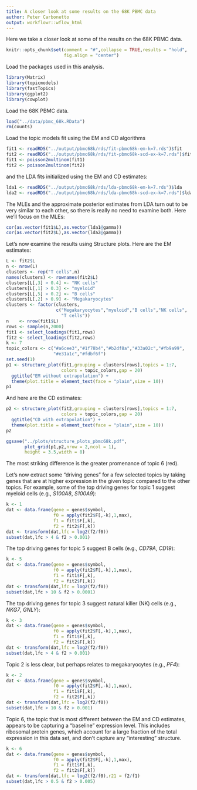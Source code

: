 ```yaml
---
title: A closer look at some results on the 68K PBMC data
author: Peter Carbonetto
output: workflowr::wflow_html
---
```


Here we take a closer look at some of the results on the 68K PBMC data.

```r
knitr::opts_chunk$set(comment = "#",collapse = TRUE,results = "hold",
                      fig.align = "center")
```

Load the packages used in this analysis.

```r
library(Matrix)
library(topicmodels)
library(fastTopics)
library(ggplot2)
library(cowplot)
```

Load the 68K PBMC data.

```r
load("../data/pbmc_68k.RData")
rm(counts)
```

Load the topic models fit using the EM and CD algorithms

```r
fit1 <- readRDS("../output/pbmc68k/rds/fit-pbmc68k-em-k=7.rds")$fit
fit2 <- readRDS("../output/pbmc68k/rds/fit-pbmc68k-scd-ex-k=7.rds")$fit
fit1 <- poisson2multinom(fit1)
fit2 <- poisson2multinom(fit2)
```

and the LDA fits initialized using the EM and CD estimates:

```r
lda1 <- readRDS("../output/pbmc68k/rds/lda-pbmc68k-em-k=7.rds")$lda
lda2 <- readRDS("../output/pbmc68k/rds/lda-pbmc68k-scd-ex-k=7.rds")$lda
```

The MLEs and the approximate posterior estimates from LDA turn out to
be very similar to each other, so there is really no need to examine
both. Here we'll focus on the MLEs:

```r
cor(as.vector(fit1$L),as.vector(lda1@gamma))
cor(as.vector(fit2$L),as.vector(lda2@gamma))
```

Let's now examine the results using Structure plots. Here are the EM
estimates:

```r
L <- fit2$L
n <- nrow(L)
clusters <- rep("T cells",n)
names(clusters) <- rownames(fit2$L)
clusters[L[,3] > 0.4] <- "NK cells"
clusters[L[,1] > 0.3] <- "myeloid"
clusters[L[,5] > 0.2] <- "B cells"
clusters[L[,2] > 0.9] <- "Megakaryocytes"
clusters <- factor(clusters,
                   c("Megakaryocytes","myeloid","B cells","NK cells",
				     "T cells"))
n    <- nrow(fit1$L)
rows <- sample(n,2000)
fit1 <- select_loadings(fit1,rows)
fit2 <- select_loadings(fit2,rows)
k <- 7
topic_colors <- c("#a6cee3","#1f78b4","#b2df8a","#33a02c","#fb9a99",
                  "#e31a1c","#fdbf6f")
set.seed(1)
p1 <- structure_plot(fit1,grouping = clusters[rows],topics = 1:7,
                     colors = topic_colors,gap = 20)
  ggtitle("EM without extrapolation") +
  theme(plot.title = element_text(face = "plain",size = 10))
p1
```

And here are the CD estimates:

```r
p2 <- structure_plot(fit2,grouping = clusters[rows],topics = 1:7,
                     colors = topic_colors,gap = 20)
  ggtitle("CD with extrapolation") +
  theme(plot.title = element_text(face = "plain",size = 10))
p2
```

```r
ggsave("../plots/structure_plots_pbmc68k.pdf",
       plot_grid(p1,p2,nrow = 2,ncol = 1),
	   height = 3.5,width = 8)
```

The most striking difference is the greater promenance of topic 6 (red).

Let's now extract some "driving genes" for a few selected topics by
taking genes that are at higher expression in the given topic compared
to the other topics. For example, some of the top driving genes for
topic 1 suggest myeloid cells (e.g., *S100A8*, *S100A9*):

```r
k <- 1
dat <- data.frame(gene = genes$symbol,
                  f0 = apply(fit2$F[,-k],1,max),
                  f1 = fit1$F[,k],
                  f2 = fit2$F[,k])
dat <- transform(dat,lfc = log2(f2/f0))
subset(dat,lfc > 4 & f2 > 0.001)
```

The top driving genes for topic 5 suggest B cells (e.g., *CD79A*,
*CD19*):

```r
k <- 5
dat <- data.frame(gene = genes$symbol,
                  f0 = apply(fit2$F[,-k],1,max),
                  f1 = fit1$F[,k],
                  f2 = fit2$F[,k])
dat <- transform(dat,lfc = log2(f2/f0))
subset(dat,lfc > 10 & f2 > 0.0001)
```

The top driving genes for topic 3 suggest natural killer (NK) cells
(e.g., *NKG7*, *GNLY*):

```r
k <- 3
dat <- data.frame(gene = genes$symbol,
                  f0 = apply(fit2$F[,-k],1,max),
                  f1 = fit1$F[,k],
                  f2 = fit2$F[,k])
dat <- transform(dat,lfc = log2(f2/f0))
subset(dat,lfc > 4 & f2 > 0.001)
```

Topic 2 is less clear, but perhaps relates to megakaryocytes (e.g.,
*PF4*):

```r
k <- 2
dat <- data.frame(gene = genes$symbol,
                  f0 = apply(fit2$F[,-k],1,max),
                  f1 = fit1$F[,k],
                  f2 = fit2$F[,k])
dat <- transform(dat,lfc = log2(f2/f0))
subset(dat,lfc > 10 & f2 > 0.001)
```

Topic 6, the topic that is most different between the EM and CD
estimates, appears to be capturing a "baseline" expression level. This
includes ribosomal protein genes, which account for a large fraction
of the total expression in this data set, and don't capture any
"interesting" structure.

```r
k <- 6
dat <- data.frame(gene = genes$symbol,
                  f0 = apply(fit2$F[,-k],1,max),
                  f1 = fit1$F[,k],
                  f2 = fit2$F[,k])
dat <- transform(dat,lfc = log2(f2/f0),r21 = f2/f1)
subset(dat,lfc > 0.5 & f2 > 0.005)
```
